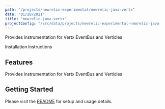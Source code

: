 ```yaml
---
path: "/projects/newrelic-experimental/newrelic-java-vertx"
date: "01/28/2021"
title: "newrelic-java-vertx"
projectConfig: "/src/data/projects/newrelic-experimental-newrelic-java-vertx.json"
---
```


<!-- Imports must occur at the top of the file -->

Provides instrumentation for Vertx EventBus and Verticles

<Link to="https://github.com/newrelic-experimental/newrelic-java-vertx">Installation Instructions</Link>

## Features

Provides instrumentation for Vertx EventBus and Verticles

## Getting Started

Please visit the [README](https://github.com/newrelic-experimental/newrelic-java-vertx#readme) for setup and usage details.

